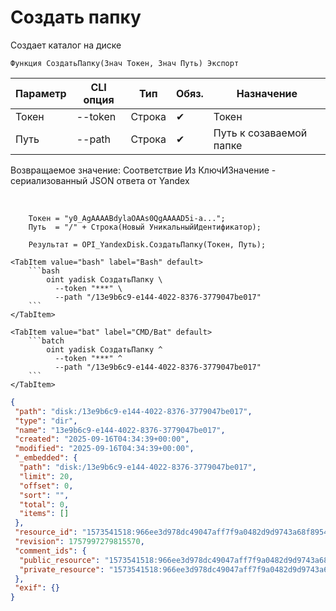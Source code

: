 ﻿---
sidebar_position: 2
description: Создать папку и другие функции для работы с Yandex Disk в Открытом пакете интеграций - бесплатной open-source библиотеке интеграций для 1С:Предприятие 8, OneScript и CLI
keywords: [1C, 1С, 1С:Предприятие, 1С:Предприятие 8.3, API, Интеграция, Сервисы, Обмен, OneScript, CLI, Yandex Disk]
---


# Создать папку
 Создает каталог на диске



`Функция СоздатьПапку(Знач Токен, Знач Путь) Экспорт`

  | Параметр | CLI опция | Тип | Обяз. | Назначение |
  |-|-|-|-|-|
  | Токен | --token | Строка | &#x2714; | Токен |
  | Путь | --path | Строка | &#x2714; | Путь к созаваемой папке |

  
  Возвращаемое значение:   Соответствие Из КлючИЗначение - сериализованный JSON ответа от Yandex

<br/>




```bsl title="Пример использования для 1С:Предприятие/OneScript"
    Токен = "y0_AgAAAABdylaOAAs0QgAAAAD5i-a...";
    Путь  = "/" + Строка(Новый УникальныйИдентификатор);

    Результат = OPI_YandexDisk.СоздатьПапку(Токен, Путь);
```
    

 <Tabs>
  
    <TabItem value="bash" label="Bash" default>
        ```bash
            oint yadisk СоздатьПапку \
              --token "***" \
              --path "/13e9b6c9-e144-4022-8376-3779047be017"
        ```
    </TabItem>
  
    <TabItem value="bat" label="CMD/Bat" default>
        ```batch
            oint yadisk СоздатьПапку ^
              --token "***" ^
              --path "/13e9b6c9-e144-4022-8376-3779047be017"
        ```
    </TabItem>
</Tabs>


```json title="Результат"
{
 "path": "disk:/13e9b6c9-e144-4022-8376-3779047be017",
 "type": "dir",
 "name": "13e9b6c9-e144-4022-8376-3779047be017",
 "created": "2025-09-16T04:34:39+00:00",
 "modified": "2025-09-16T04:34:39+00:00",
 "_embedded": {
  "path": "disk:/13e9b6c9-e144-4022-8376-3779047be017",
  "limit": 20,
  "offset": 0,
  "sort": "",
  "total": 0,
  "items": []
 },
 "resource_id": "1573541518:966ee3d978dc49047aff7f9a0482d9d9743a68f8954702eb9da5b78cc44a7cd4",
 "revision": 1757997279815570,
 "comment_ids": {
  "public_resource": "1573541518:966ee3d978dc49047aff7f9a0482d9d9743a68f8954702eb9da5b78cc44a7cd4",
  "private_resource": "1573541518:966ee3d978dc49047aff7f9a0482d9d9743a68f8954702eb9da5b78cc44a7cd4"
 },
 "exif": {}
}
```
